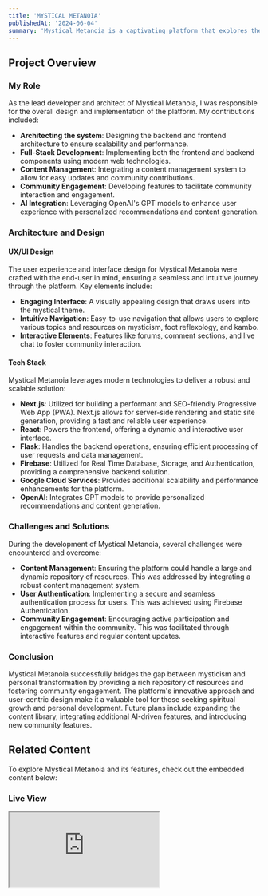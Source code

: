 ```yaml
---
title: 'MYSTICAL METANOIA'
publishedAt: '2024-06-04'
summary: 'Mystical Metanoia is a captivating platform that explores the intersection of mysticism and personal transformation, focusing on foot reflexology and kambo, with a rich repository of resources and community engagement.'
---
```


## Project Overview

### My Role

As the lead developer and architect of Mystical Metanoia, I was responsible for the overall design and implementation of the platform. My contributions included:

- **Architecting the system**: Designing the backend and frontend architecture to ensure scalability and performance.
- **Full-Stack Development**: Implementing both the frontend and backend components using modern web technologies.
- **Content Management**: Integrating a content management system to allow for easy updates and community contributions.
- **Community Engagement**: Developing features to facilitate community interaction and engagement.
- **AI Integration**: Leveraging OpenAI's GPT models to enhance user experience with personalized recommendations and content generation.

### Architecture and Design

#### UX/UI Design

The user experience and interface design for Mystical Metanoia were crafted with the end-user in mind, ensuring a seamless and intuitive journey through the platform. Key elements include:

- **Engaging Interface**: A visually appealing design that draws users into the mystical theme.
- **Intuitive Navigation**: Easy-to-use navigation that allows users to explore various topics and resources on mysticism, foot reflexology, and kambo.
- **Interactive Elements**: Features like forums, comment sections, and live chat to foster community interaction.

#### Tech Stack

Mystical Metanoia leverages modern technologies to deliver a robust and scalable solution:

- **Next.js**: Utilized for building a performant and SEO-friendly Progressive Web App (PWA). Next.js allows for server-side rendering and static site generation, providing a fast and reliable user experience.
- **React**: Powers the frontend, offering a dynamic and interactive user interface.
- **Flask**: Handles the backend operations, ensuring efficient processing of user requests and data management.
- **Firebase**: Utilized for Real Time Database, Storage, and Authentication, providing a comprehensive backend solution.
- **Google Cloud Services**: Provides additional scalability and performance enhancements for the platform.
- **OpenAI**: Integrates GPT models to provide personalized recommendations and content generation.

### Challenges and Solutions

During the development of Mystical Metanoia, several challenges were encountered and overcome:

- **Content Management**: Ensuring the platform could handle a large and dynamic repository of resources. This was addressed by integrating a robust content management system.
- **User Authentication**: Implementing a secure and seamless authentication process for users. This was achieved using Firebase Authentication.
- **Community Engagement**: Encouraging active participation and engagement within the community. This was facilitated through interactive features and regular content updates.

### Conclusion

Mystical Metanoia successfully bridges the gap between mysticism and personal transformation by providing a rich repository of resources and fostering community engagement. The platform's innovative approach and user-centric design make it a valuable tool for those seeking spiritual growth and personal development. Future plans include expanding the content library, integrating additional AI-driven features, and introducing new community features.

## Related Content

To explore Mystical Metanoia and its features, check out the embedded content below:

###  Live View

<div className="iframe-container desktop">
<iframe
  src="https://mysticalmetanoia.com"
  title="Mystical Metanoia Desktop View"
  allowFullScreen
></iframe>
</div>
